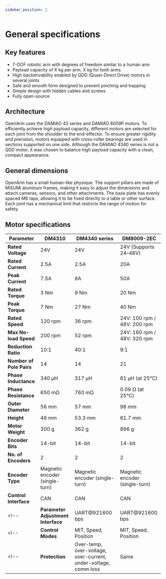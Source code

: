 ```yaml
---
sidebar_position: 2
---
```



# General specifications

## Key features

- 7-DOF robotic arm with degrees of freedom similar to a human arm
- Payload capacity of X kg per arm, X kg for both arms
- High backdrivability enabled by QDD (Quasi-Direct Drive) motors in several joints
- Safe and smooth form designed to prevent pinching and trapping
- Simple design with hidden cables and screws
- Fully open-source

## Architecture

OpenArm uses the DAMIAO 43 series and DAMIAO 8009P motors.
To efficiently achieve high payload capacity, different motors are selected for each joint from the shoulder to the end-effector.
To ensure greater rigidity and precision, motors equipped with cross-roller bearings are used in sections supported on one side.
Although the DAMIAO 4340 series is not a QDD motor, it was chosen to balance high payload capacity with a clean, compact appearance.

<BlockImage src="hardware/general-specifications/architecture.png" alt="Architecture" width="70%" />

## General dimensions

OpenArm has a small human-like physique. The support pillars are made of MiSUMi aluminum frames, making it easy to adjust the dimensions and attach cameras, sensors, and other attachments.
The base plate has evenly spaced M6 taps, allowing it to be fixed directly to a table or other surface.
Each joint has a mechanical limit that restricts the range of motion for safety.

<BlockImage src="hardware/general-specifications/dimensions.png" alt="Dimensions" width="70%" />

## Motor specifications

| Parameter | **DM4310** | **DM4340 series** | **DM8009-2EC** |
|---------------------------|----------------|----------------|----------------|
| **Rated Voltage** | 24V | 24V | 24V (Supports 24–48V) |
| **Rated Current** | 2.5A | 2.5A | 20A |
| **Peak Current** | 7.5A | 8A | 50A |
| **Rated Torque** | 3 Nm | 9 Nm | 20 Nm |
| **Peak Torque** | 7 Nm | 27 Nm | 40 Nm |
| **Rated Speed** | 120 rpm | 36 rpm | 24V: 100 rpm / 48V: 200 rpm |
| **Max No-load Speed** | 200 rpm | 52 rpm | 24V: 160 rpm / 48V: 320 rpm |
| **Reduction Ratio** | 10:1 | 40:1 | 9:1 |
| **Number of Pole Pairs** | 14 | 14 | 21 |
| **Phase Inductance** | 340 μH | 317 μH | 61 μH (at 25°C) |
| **Phase Resistance** | 650 mΩ | 760 mΩ | 0.09 Ω (at 25°C) |
| **Outer Diameter** | 56 mm | 57 mm | 98 mm |
| **Height** | 46 mm | 53.3 mm | 61.7 mm |
| **Motor Weight** | 300 g | 362 g | 896 g |
| **Encoder Bits** | 14-bit | 14-bit | 14-bit |
| **No. of Encoders** | 2 | 2 | 2 |
| **Encoder Type** | Magnetic encoder (single-turn) | Magnetic encoder (single-turn) | Magnetic encoder (single-turn) |
| **Control Interface** | CAN | CAN | CAN |
<!--| **Parameter Adjustment Interface** | UART@921600 bps | UART@921600 bps | USB-to-CAN |
<!--| **Control Modes** | MIT, Speed, Position | MIT, Speed, Position | MIT, Speed, Position | -->
<!-- | **Protection** | Over-temp, over-voltage, over-current, under-voltage, comm loss | Same | Dual-temp protection, same features | -->
